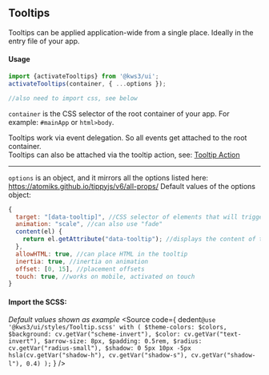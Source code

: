 
<Version />

<Meta
  title="Helpers/Tooltips/1. Overview"
/>

## Tooltips
Tooltips can be applied application-wide from a single place. Ideally in the entry file of your app.

#### Usage

```js
import {activateTooltips} from '@kws3/ui';
activateTooltips(container, { ...options });

//also need to import css, see below
```

`container` is the CSS selector of the root container of your app.
For example: `#mainApp` or `html>body`.

<div className="notification is-info is-light sb-unstyled">
<p className="">Tooltips work via event delegation. So all events get attached to the root container.<br/>
  Tooltips can also be attached via the tooltip action, see: <a href="./?path=/docs/helpers-tooltips-3-tooltip-action--docs">Tooltip Action</a></p>
</div>


---

`options` is an object, and it mirrors all the options listed here: https://atomiks.github.io/tippyjs/v6/all-props/
Default values of the options object:
```js
{
  target: "[data-tooltip]", //CSS selector of elements that will trigger a tooltip
  animation: "scale", //can also use "fade"
  content(el) {
    return el.getAttribute("data-tooltip"); //displays the content of the attribute as tooltip
  },
  allowHTML: true, //can place HTML in the tooltip
  inertia: true, //inertia on animation
  offset: [0, 15], //placement offsets
  touch: true, //works on mobile, activated on touch
}
```

#### Import the SCSS:
_Default values shown as example_
<Source
  code={
    dedent`
    @use '@kws3/ui/styles/Tooltip.scss' with (
      $theme-colors: $colors,
      $background: cv.getVar("scheme-invert"),
      $color: cv.getVar("text-invert"),
      $arrow-size: 8px,
      $padding: 0.5rem,
      $radius: cv.getVar("radius-small"),
      $shadow: 0 5px 10px -5px hsla(cv.getVar("shadow-h"), cv.getVar("shadow-s"), cv.getVar("shadow-l"), 0.4)
    );
    `
  }
/>
